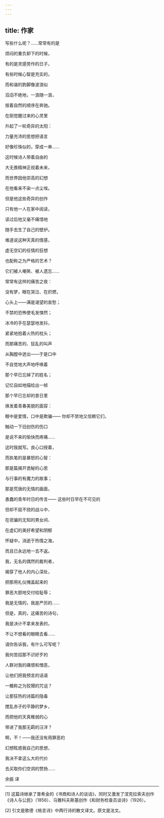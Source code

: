 ```yaml
---
---
---
```

title: 作家
---




写些什么呢？……常常有的是

烦闷的重负卸下的时候，

有的是灵感劳作的日子，

有些时候心智是充实的，

而和谐的韵脚像波浪似

滔滔不绝地，一浪随一浪，

按着自然的顺序在奔驰。

在刚觉醒过来的心灵里

升起了一轮奇异的太阳：

力量充沛的思想把语言

好像珍珠似的，穿成一串……

这时候诗人带着自由的

大无畏精神正视着未来，

而世界因他崇高的幻想

在他看来不染一点尘埃。

但是他这些奇异的创作

只有他一人在家中阅读，

读过后他又毫不痛惜地

随手去生了自己的壁炉。

难道说这种天真的情感，

虚无空幻的任情的狂想

也配称之为严格的艺术？

它们被人嘲笑、被人遗忘……





常常有这样的痛苦之夜：

没有梦，眼在哭泣、在炽燃，

心头上——满是渴望的哀愁；

不禁的恐怖使毛发悚然；

冰冷的手在瑟瑟地发抖，

紧紧地抱着火热的枕头；

而那痛苦的、狂乱的叫声

从胸膛中迸出——于是口中

不自觉地大声地呼唤着

那个早已忘掉了的姓名；

记忆自如地描绘出一帧

那个早已忘却的昔日里

焕发着青春美貌的面容：

眼中是爱情，口中是欺骗—— 你却不禁地又信赖它们，

触动一下旧创伤的伤口

是说不来的愉快而疼痛……

这时我就写。良心口授着，

而执笔的是暴怒的心智：

那是篇揭开诡秘的心思

与行事的有魔力的故事；

那是荒唐的无情的画面，

愚蠢的青年时日的传言—— 这些时日早在不可见的

但却不屈不挠的战斗中、

在诳骗的无知的男女间、

在虚幻的美好希望和阴郁

怀疑中，消逝于热情之海，

而且已永远地一去不返。

我，无名的偶然的裁判者，

揭穿了他人的内心深处，

把那用礼仪掩盖起来的

罪恶大胆地交付给耻辱；

我是无情的，我是严厉的……

但是，真的，这痛苦的诗句，

我是决计不拿来发表的，

不让不想看的眼睛去看……

请你告诉我，有什么可写呢？





我何苦招那不识好歹的

人群对我的痛恨和憎恶，

让他们把我预言的话语

一概称之为狡猾的咒诅？

让那狂热的诗篇的隐毒

搅乱赤子的平静的梦乡，

而把他的天真稚弱的心

带进了我那无羁的汪洋？

啊，不！——我还没有用罪恶的

幻想眩惑我自己的思想，

我决不拿这么大的代价

去买取你们空洞的赞扬……

余振 译



* * *



[1] 这篇诗继承了普希金的《书商和诗人的谈话》，同时又激发了涅克拉索夫创作《诗人与公民》（1856）、马雅科夫斯基创作《和财务检查员谈诗》（1926）。

[2] 引文是歌德《格言诗》中两行诗的散文译文。原文是法文。